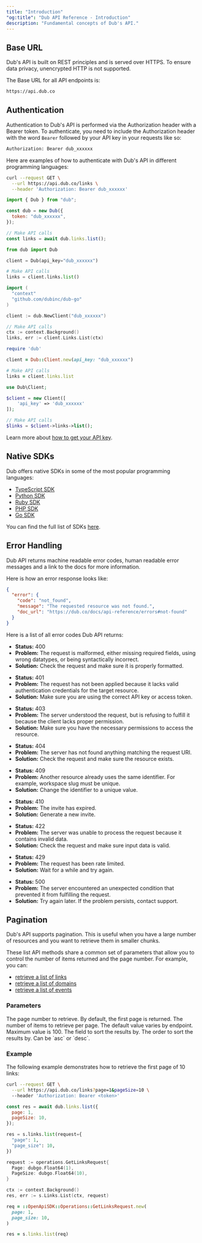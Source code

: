 ```yaml
---
title: "Introduction"
"og:title": "Dub API Reference - Introduction"
description: "Fundamental concepts of Dub's API."
---
```


## Base URL

Dub's API is built on REST principles and is served over HTTPS. To ensure data privacy, unencrypted HTTP is not supported.

The Base URL for all API endpoints is:

```bash Terminal
https://api.dub.co
```

## Authentication

Authentication to Dub's API is performed via the Authorization header with a Bearer token. To authenticate, you need to include the Authorization header with the word `Bearer` followed by your API key in your requests like so:

```bash Terminal
Authorization: Bearer dub_xxxxxx
```

Here are examples of how to authenticate with Dub's API in different programming languages:

<CodeGroup>

```bash cURL
curl --request GET \
  --url https://api.dub.co/links \
  --header 'Authorization: Bearer dub_xxxxxx'
```

```javascript Node.js
import { Dub } from "dub";

const dub = new Dub({
  token: "dub_xxxxxx",
});

// Make API calls
const links = await dub.links.list();
```

```python Python
from dub import Dub

client = Dub(api_key="dub_xxxxxx")

# Make API calls
links = client.links.list()
```

```go Go
import (
  "context"
  "github.com/dubinc/dub-go"
)

client := dub.NewClient("dub_xxxxxx")

// Make API calls
ctx := context.Background()
links, err := client.Links.List(ctx)
```

```ruby Ruby
require 'dub'

client = Dub::Client.new(api_key: "dub_xxxxxx")

# Make API calls
links = client.links.list
```

```php PHP
use Dub\Client;

$client = new Client([
    'api_key' => 'dub_xxxxxx'
]);

// Make API calls
$links = $client->links->list();
```

</CodeGroup>

Learn more about [how to get your API key](/api-reference/tokens).

## Native SDKs

Dub offers native SDKs in some of the most popular programming languages:

- [TypeScript SDK](/sdks/typescript)
- [Python SDK](/sdks/python)
- [Ruby SDK](/sdks/ruby)
- [PHP SDK](/sdks/php)
- [Go SDK](/sdks/go)

You can find the full list of SDKs [here](/sdks/overview).

## Error Handling

Dub API returns machine readable error codes, human readable error messages and a link to the docs for more information.

Here is how an error response looks like:

```json
{
  "error": {
    "code": "not_found",
    "message": "The requested resource was not found.",
    "doc_url": "https://dub.co/docs/api-reference/errors#not-found"
  }
}
```

Here is a list of all error codes Dub API returns:

<AccordionGroup>

<Accordion title="bad_request ">

- **Status:** 400
- **Problem:** The request is malformed, either missing required fields, using wrong datatypes, or being syntactically incorrect.
- **Solution:** Check the request and make sure it is properly formatted.

</Accordion>

<Accordion title="unauthorized">

- **Status:** 401
- **Problem:** The request has not been applied because it lacks valid authentication credentials for the target resource.
- **Solution:** Make sure you are using the correct API key or access token.

</Accordion>

<Accordion title="forbidden">

- **Status:** 403
- **Problem:** The server understood the request, but is refusing to fulfill it because the client lacks proper permission.
- **Solution:** Make sure you have the necessary permissions to access the resource.

</Accordion>

<Accordion title="not_found">

- **Status:** 404
- **Problem:** The server has not found anything matching the request URI.
- **Solution:** Check the request and make sure the resource exists.

</Accordion>

<Accordion title="conflict">

- **Status:** 409
- **Problem:** Another resource already uses the same identifier. For example, workspace slug must be unique.
- **Solution:** Change the identifier to a unique value.

</Accordion>

<Accordion title="invite_expired">

- **Status:** 410
- **Problem:** The invite has expired.
- **Solution:** Generate a new invite.

</Accordion>

<Accordion title="unprocessable_entity">

- **Status:** 422
- **Problem:** The server was unable to process the request because it contains invalid data.
- **Solution:** Check the request and make sure input data is valid.

</Accordion>

<Accordion title="rate_limit_exceeded">

- **Status:** 429
- **Problem:** The request has been rate limited.
- **Solution:** Wait for a while and try again.

</Accordion>

<Accordion title="internal_server_error">

- **Status:** 500
- **Problem:** The server encountered an unexpected condition that prevented it from fulfilling the request.
- **Solution:** Try again later. If the problem persists, contact support.

</Accordion>

</AccordionGroup>

## Pagination

Dub's API supports pagination. This is useful when you have a large number of resources and you want to retrieve them in smaller chunks.

These list API methods share a common set of parameters that allow you to control the number of items returned and the page number. For example, you can:

- [retrieve a list of links](/api-reference/endpoint/retrieve-a-list-of-links)
- [retrieve a list of domains](/api-reference/endpoint/retrieve-a-list-of-domains)
- [retrieve a list of events](/api-reference/endpoint/retrieve-a-list-of-events)

### Parameters

<ParamField body="page" type="string" default="1">
  The page number to retrieve. By default, the first page is returned.
</ParamField>

<ParamField body="pageSize" type="string">
  The number of items to retrieve per page. The default value varies by
  endpoint. Maximum value is 100.
</ParamField>

<ParamField body="sortBy" type="string">
  The field to sort the results by.
</ParamField>

<ParamField body="sortOrder" type="string">
  The order to sort the results by. Can be `asc` or `desc`.
</ParamField>

### Example

The following example demonstrates how to retrieve the first page of 10 links:

<CodeGroup>

```bash cURL
curl --request GET \
  --url https://api.dub.co/links?page=1&pageSize=10 \
  --header 'Authorization: Bearer <token>'
```

```javascript Node.js
const res = await dub.links.list({
  page: 1,
  pageSize: 10,
});
```

```python Python
res = s.links.list(request={
  "page": 1,
  "page_size": 10,
})
```

```go Go
request := operations.GetLinksRequest{
  Page: dubgo.Float64(1),
  PageSize: dubgo.Float64(10),
}

ctx := context.Background()
res, err := s.Links.List(ctx, request)
```

```ruby Ruby
req = ::OpenApiSDK::Operations::GetLinksRequest.new(
  page: 1,
  page_size: 10,
)

res = s.links.list(req)
```

</CodeGroup>
